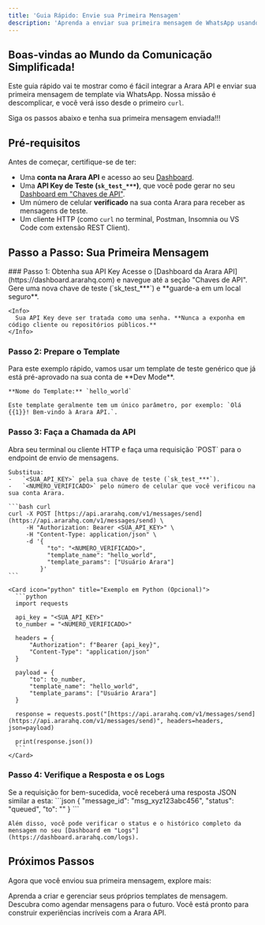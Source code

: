 ```yaml
---
title: 'Guia Rápido: Envie sua Primeira Mensagem'
description: 'Aprenda a enviar sua primeira mensagem de WhatsApp usando a Arara API.'
---
```


## Boas-vindas ao Mundo da Comunicação Simplificada!

Este guia rápido vai te mostrar como é fácil integrar a Arara API e enviar sua primeira mensagem de template via WhatsApp. Nossa missão é descomplicar, e você verá isso desde o primeiro `curl`.

<Card icon="bolt" title="5 Minutos para o Sucesso">
  Siga os passos abaixo e tenha sua primeira mensagem enviada!!!
</Card>

## Pré-requisitos

Antes de começar, certifique-se de ter:

-   Uma **conta na Arara API** e acesso ao seu [Dashboard](https://dashboard.ararahq.com).
-   Uma **API Key de Teste (`sk_test_***`)**, que você pode gerar no seu [Dashboard em "Chaves de API"](https://dashboard.ararahq.com/api-keys).
-   Um número de celular **verificado** na sua conta Arara para receber as mensagens de teste.
-   Um cliente HTTP (como `curl` no terminal, Postman, Insomnia ou VS Code com extensão REST Client).

## Passo a Passo: Sua Primeira Mensagem

<Steps>
  ### Passo 1: Obtenha sua API Key
  <Step title="Gere sua API Key de Teste">
    Acesse o [Dashboard da Arara API](https://dashboard.ararahq.com) e navegue até a seção "Chaves de API". Gere uma nova chave de teste (`sk_test_***`) e **guarde-a em um local seguro**.

    <Info>
      Sua API Key deve ser tratada como uma senha. **Nunca a exponha em código cliente ou repositórios públicos.**
    </Info>
  </Step>

  ### Passo 2: Prepare o Template
  <Step title="Use um Template Padrão">
    Para este exemplo rápido, vamos usar um template de teste genérico que já está pré-aprovado na sua conta de **Dev Mode**.

    **Nome do Template:** `hello_world`

    Este template geralmente tem um único parâmetro, por exemplo: `Olá {{1}}! Bem-vindo à Arara API.`.
  </Step>

  ### Passo 3: Faça a Chamada da API
  <Step title="Envie a Mensagem com cURL">
    Abra seu terminal ou cliente HTTP e faça uma requisição `POST` para o endpoint de envio de mensagens.

    Substitua:
    -   `<SUA_API_KEY>` pela sua chave de teste (`sk_test_***`).
    -   `<NUMERO_VERIFICADO>` pelo número de celular que você verificou na sua conta Arara.

    ```bash curl
    curl -X POST [https://api.ararahq.com/v1/messages/send](https://api.ararahq.com/v1/messages/send) \
         -H "Authorization: Bearer <SUA_API_KEY>" \
         -H "Content-Type: application/json" \
         -d '{
               "to": "<NUMERO_VERIFICADO>",
               "template_name": "hello_world",
               "template_params": ["Usuário Arara"]
             }'
    ```
    
    <Card icon="python" title="Exemplo em Python (Opcional)">
      ```python
      import requests

      api_key = "<SUA_API_KEY>"
      to_number = "<NUMERO_VERIFICADO>"
      
      headers = {
          "Authorization": f"Bearer {api_key}",
          "Content-Type": "application/json"
      }
      
      payload = {
          "to": to_number,
          "template_name": "hello_world",
          "template_params": ["Usuário Arara"]
      }
      
      response = requests.post("[https://api.ararahq.com/v1/messages/send](https://api.ararahq.com/v1/messages/send)", headers=headers, json=payload)
      
      print(response.json())
      ```
    </Card>
  </Step>

  ### Passo 4: Verifique a Resposta e os Logs
  <Step title="Confirme o Envio">
    Se a requisição for bem-sucedida, você receberá uma resposta JSON similar a esta:
    ```json
    {
      "message_id": "msg_xyz123abc456",
      "status": "queued",
      "to": "<NUMERO_VERIFICADO>"
    }
    ```
    
    Além disso, você pode verificar o status e o histórico completo da mensagem no seu [Dashboard em "Logs"](https://dashboard.ararahq.com/logs).
  </Step>
</Steps>

## Próximos Passos

Agora que você enviou sua primeira mensagem, explore mais:

<CardGroup cols={2}>
  <Card
    title="Crie Seus Templates"
    icon="bezier-curve"
    href="/business-rules/template-management"
  >
    Aprenda a criar e gerenciar seus próprios templates de mensagem.
  </Card>
  <Card
    title="Agendamento de Mensagens"
    icon="clock-rotate-left"
    href="/api-reference/messages/schedule"
  >
    Descubra como agendar mensagens para o futuro.
  </Card>
</CardGroup>

<Card icon="party-horn" title="Parabéns!">
  Você está pronto para construir experiências incríveis com a Arara API.
</Card>